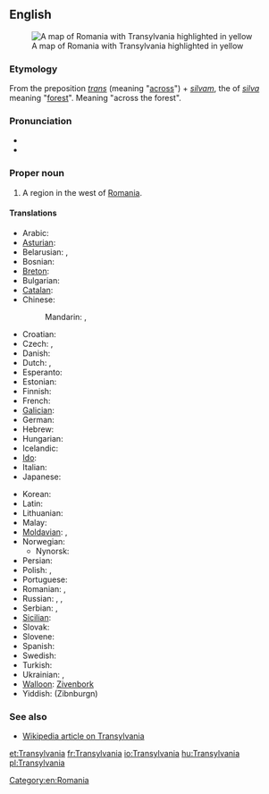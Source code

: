 ==English==
[[Image:Transylvania.png|thumb|right|A map of Romania with Transylvania highlighted in yellow]]

===Etymology===
From the {{etyl|la}} preposition ''[[trans#Latin|trans]]'' (meaning "[[across]]") + ''[[silvam]]'', the {{accusative}} {{singular}} of ''[[silva]]'' meaning "[[forest]]". Meaning "across the forest".

===Pronunciation===
* {{IPA|/tɹænslˈveɪniə/}}
* {{rhymes|eɪniə}}

===Proper noun===
{{en-proper noun}}

# A region in the west of [[Romania]].

====Translations====
{{trans-top|Transylvania}}
* Arabic: {{t|ar|ترانسيلفانيا|f|tr=transilfaaniya|sc=Arab}}
* [[Asturian]]: {{t-|ast|Transilvania|f|xs=Asturian}}
* Belarusian: {{t|be|Трансільванія|f|tr=Transil’vánija|sc=Cyrl}}, {{t|be|Сяміградзе|n|tr=Sjamihrádze|sc=Cyrl}}
* Bosnian: {{t-|bs|Transilvanija|f}}
* [[Breton]]: {{t|br|Treuzsilvania|xs=Breton}}
* Bulgarian: {{t|bg|Трансилвания|f|tr=Transilvanija}}
* [[Catalan]]: {{t-|ca|Transsilvània|f}}
* Chinese:
*: Mandarin: {{t|zh|特蘭西瓦尼亞|sc=Hani}}, {{t|zh|特兰西瓦尼亚|tr=Tèlánxīwǎníyà|sc=Hani}}
* Croatian: {{t-|hr|Transilvanija|f}}
* Czech: {{t|cs|Sedmihradsko|n}}, {{t|cs|Transylvánie|f}}
* Danish: {{t|da|Transsylvanien|c}}
* Dutch: {{t|nl|Transsylvanië|n}}, {{t|nl|Zevenburgen|n}}
* Esperanto: {{t|eo|Transilvanio|xs=Esperanto}}
* Estonian: {{t-|et|Transilvaania}}
* Finnish: {{t-|fi|Transilvania}}
* French: {{t+|fr|Transylvanie|f}}
* [[Galician]]: {{t-|gl|Transilvania|f|xs=Galician}}
* German: {{t-|de|Siebenbürgen|n}}
* Hebrew: {{t|he|טרנסילבניה|f}}
* Hungarian: {{t+|hu|Erdély}}
* Icelandic: {{t|is|Transylvanía|f}}
* [[Ido]]: {{t+|io|Transilvania|xs=Ido}}
* Italian: {{t-|it|Transilvania|f}}
* Japanese: {{t|ja|トランシルヴァニア|tr=Toranshiruvania}}
{{trans-mid}}
* Korean: {{t|ko|트란실바니아|tr=Teuransilbania|sc=Hang}}
* Latin: {{t|la|Transsilvania|f}}
* Lithuanian: {{t-|lt|Transilvanija|xs=Lithuanian}} {{g|lt}}
* Malay: {{t-|ms|Transylvania|xs=Malay}}
* [[Moldavian]]: {{t|mo|Трансилвания|f|tr=Transilvania|sc=Cyrl|xs=Moldavian}}, {{t|mo|Ардял|tr=Ardeal|sc=Cyrl}}
* Norwegian: {{t-|no|Transilvania|n}}
** Nynorsk: {{t-|nn|Transilvania|n|xs=Norwegian Nynorsk}}
* Persian: {{t|fa|ترانسیلوانیا|tr=Terânsilvâniyâ|sc=fa-Arab}}
* Polish: {{t|pl|Siedmiogród|m}}, {{t|pl|Transylwania|f}}
* Portuguese: {{t|pt|Transilvânia|f}}
* Romanian: {{t-|ro|Transilvania|f}},  {{t|ro|Ardeal}}
* Russian: {{t|ru|Трансильвания|f|tr=Transil’vánija}}, {{t|ru|Семиградье|n|tr=Semigrád'je|sc=Cyrl}}, {{t|ru|Ардял|m|tr=Ardjal|sc=Cyrl}}
* Serbian: {{t|sr|Трансилванија|f|sc=Cyrl}}, {{t-|sr|Transilvanija|f}}
* [[Sicilian]]: {{t-|scn|Transilvania|f|xs=Sicilian}}
* Slovak: {{t|sk|Sedmohradsko|n}}
* Slovene: {{t-|sl|Transilvanija|f}}
* Spanish: {{t-|es|Transilvania|f}}
* Swedish: {{t|sv|Transsylvanien|c}}
* Turkish: {{t|tr|Erdel Beyliği}}
* Ukrainian: {{t|uk|Трансильванія|f|tr=Transyl’vánija|sc=Cyrl}}, {{t|uk|Семигород|m|tr=Semyhorod|sc=Cyrl}}
* [[Walloon]]: [[Zivenbork]]
* Yiddish: {{t|yi|זיבנבורגן|xs=Yiddish}} (Zibnburgn) {{n}}
{{trans-bottom}}

===See also===
* [[w:Transylvania|Wikipedia article on Transylvania]]

[[Category:en:Romania]]

[[et:Transylvania]]
[[fr:Transylvania]]
[[io:Transylvania]]
[[hu:Transylvania]]
[[pl:Transylvania]]